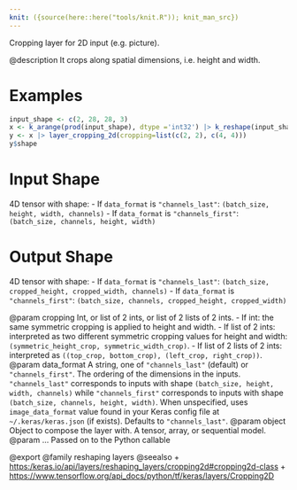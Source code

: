 ```yaml
---
knit: ({source(here::here("tools/knit.R")); knit_man_src})
---
```

Cropping layer for 2D input (e.g. picture).

@description
It crops along spatial dimensions, i.e. height and width.

# Examples
```r
input_shape <- c(2, 28, 28, 3)
x <- k_arange(prod(input_shape), dtype ='int32') |> k_reshape(input_shape)
y <- x |> layer_cropping_2d(cropping=list(c(2, 2), c(4, 4)))
y$shape
```

# Input Shape
4D tensor with shape:
- If `data_format` is `"channels_last"`:
  `(batch_size, height, width, channels)`
- If `data_format` is `"channels_first"`:
  `(batch_size, channels, height, width)`

# Output Shape
4D tensor with shape:
- If `data_format` is `"channels_last"`:
  `(batch_size, cropped_height, cropped_width, channels)`
- If `data_format` is `"channels_first"`:
  `(batch_size, channels, cropped_height, cropped_width)`

@param cropping Int, or list of 2 ints, or list of 2 lists of 2 ints.
    - If int: the same symmetric cropping is applied to height and
      width.
    - If list of 2 ints: interpreted as two different symmetric
      cropping values for height and width:
      `(symmetric_height_crop, symmetric_width_crop)`.
    - If list of 2 lists of 2 ints: interpreted as
      `((top_crop, bottom_crop), (left_crop, right_crop))`.
@param data_format A string, one of `"channels_last"` (default) or
    `"channels_first"`. The ordering of the dimensions in the inputs.
    `"channels_last"` corresponds to inputs with shape
    `(batch_size, height, width, channels)` while `"channels_first"`
    corresponds to inputs with shape
    `(batch_size, channels, height, width)`.
    When unspecified, uses `image_data_format` value found in your Keras
    config file at `~/.keras/keras.json` (if exists). Defaults to
    `"channels_last"`.
@param object Object to compose the layer with. A tensor, array, or sequential model.
@param ... Passed on to the Python callable

@export
@family reshaping layers
@seealso
+ <https:/keras.io/api/layers/reshaping_layers/cropping2d#cropping2d-class>
+ <https://www.tensorflow.org/api_docs/python/tf/keras/layers/Cropping2D>
